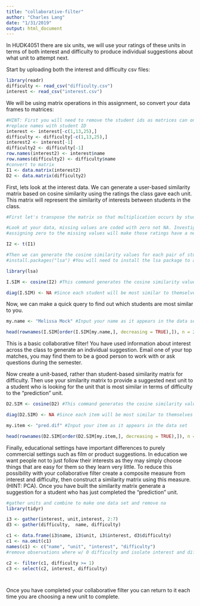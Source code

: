 ```yaml
---
title: "collaborative-filter"
author: "Charles Lang"
date: "1/31/2019"
output: html_document
---
```


In HUDK4051 there are six units, we will use your ratings of these units in terms of both interest and difficulty to produce individual suggestions about what unit to attempt next.

Start by uploading both the interest and difficulty csv files:
```r
library(readr)
difficulty <- read_csv("difficulty.csv")
interest <- read_csv("interest.csv")

```

We will be using matrix operations in this assignment, so convert your data frames to matrices:
```r
#HINT: First you will need to remove the student ids as matrices can only contain one data type. You will then need to rename your row names with the student ids.
#replace names with student ID
interest <- interest[-c(1,13,25),]
difficulty <- difficulty[-c(1,13,25),]
interest2 <- interest[-1]
difficulty2 <- difficulty[-1]
row.names(interest2) <- interest$name
row.names(difficulty2) <- difficulty$name
#convert to matrix
I1 <- data.matrix(interest2)
D2 <- data.matrix(difficulty2)

```

First, lets look at the interest data. We can generate a user-based similarity matrix based on cosine similarity using the ratings the class gave each unit. This matrix will represent the similarity of interests between students in the class.

```r
#First let's transpose the matrix so that multiplication occurs by students rather than units.

#Look at your data, missing values are coded with zero not NA. Investigate cosine similarity and decide whether your missing values should be coded with zeros or NAs. Explain your choice.
#assigning zero to the missing values will make those ratings have a negative effect instead of neutral. If you want to use 0s for the missing value it is better to use centered cosine, because zeros are treated as neutral ratings. 

I2 <- t(I1)

#Then we can generate the cosine similarity values for each pair of students
#install.packages("lsa") #You will need to install the lsa package to access the cosine command.

library(lsa)

I.SIM <- cosine(I2) #This command generates the cosine similarity values as a new matrix. Click on I.SIM in the Global Environment pane to see what it looks like.

diag(I.SIM) <- NA #Since each student will be most similar to themselves we want to remove that information
```

Now, we can make a quick query to find out which students are most similar to you. 
```r
my.name <- "Melissa Mock" #Input your name as it appears in the data set

head(rownames(I.SIM[order(I.SIM[my.name,], decreasing = TRUE),]), n = 2) #This code orders the column of the matrix corresponding to your UNI according to similarity and returns the top two UNI ids for the students who's interests are most similar to yours
```

This is a basic collaborative filter! You have used information about interest across the class to generate an individual suggestion. Email one of your top matches, you may find them to be a good person to work with or ask questions during the semester.

Now create a unit-based, rather than student-based similarity matrix for difficulty. Then use your similarity matrix to provide a suggested next unit to a student who is looking for the unit that is most similar in terms of difficulty to the "prediction" unit. 
```r


D2.SIM <- cosine(D2) #This command generates the cosine similarity values as a new matrix. Click on I.SIM in the Global Environment pane to see what it looks like.

diag(D2.SIM) <- NA #Since each item will be most similar to themselves we want to remove that information

my.item <- "pred.dif" #Input your item as it appears in the data set

head(rownames(D2.SIM[order(D2.SIM[my.item,], decreasing = TRUE),]), n = 2) #This code orders the column of the matrix corresponding to your UNI according to similarity and returns the top two UNI ids for the students who's interests are most similar to yours
```

Finally, educational settings have important differences to purely commercial settings such as film or product suggestions. In education we want people not to just follow their interests as they may simply choose things that are easy for them so they learn very little. To reduce this possibility with your collaborative filter create a composite measure from interest and difficulty, then construct a similarity matrix using this measure. (HINT: PCA). Once you have built the similarity matrix generate a suggestion for a student who has just completed the "prediction" unit.

```r
#gather units and combine to make one data set and remove na
library(tidyr)

i3 <- gather(interest, unit,interest, 2:7)
d3 <- gather(difficulty,  name, difficulty)

c1 <- data.frame(i3$name, i3$unit, i3$interest, d3$difficulty)
c1 <- na.omit(c1)
names(c1) <- c("name", "unit", "interest", "difficulty")
#remove observations where w/ 0 difficulty and isolate interest and difficulty

c2 <- filter(c1, difficulty >= 1)
c3 <- select(c2, interest, difficulty)




```

Once you have completed your collaborative filter you can return to it each time you are choosing a new unit to complete.
